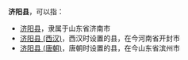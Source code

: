 '''济阳县'''，可以指：
*[[济阳县|济阳县]]，隶属于山东省济南市
*[[济阳县_(西汉)|济阳县 (西汉)]]，西汉时设置的县，在今河南省开封市
*[[济阳县_(唐朝)|济阳县 (唐朝)]]，唐朝时设置的县，在今山东省滨州市
{{Disambig|J|Cat=三字中国县名消歧义}}